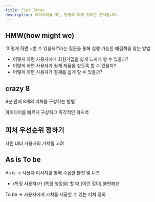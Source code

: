 ```yaml
---
title: Find Ideas
description: 아이디어를 찾는 방법에 대해 정리한 문서입니다.
---
```



## HMW(how might we)

‘어떻게 하면 ~할 수 있을까?’라는 질문을 통해 실행 가능한 해결책을 찾는 방법

- 어떻게 하면 사용자에게 회원가입을 쉽게 느끼게 할 수 있을까?
- 어떻게 하면 사용자가 쉽게 제품을 찾도록 할 수 있을까?
- 어떻게 하면 사용자가 결제를 쉽게 할 수 있을까?

## crazy 8

8분 안에 8개의 피처를 구상하는 방법

아이디어를 빠르게 구상하고 즉각적인 피드백

## 피처 우선순위 정하기

자원 대비 사용자의 가치를 고려

## As is To be

As is → 사용자 리서치를 통해 수집한 불편 및 니즈 

- (특정 사용자)가 (특정 행동을) 할 때 (이런 점이) 불편해요

To be → 사용자에게 가치를 제공할 수 있는 피처 정의